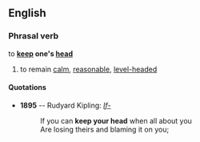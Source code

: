 ==English==
===Phrasal verb===
to '''[[keep]] one's [[head]]'''
#to remain [[calm]], [[reasonable]], [[level-headed]]
====Quotations====
*'''1895''' -- Rudyard Kipling: ''[[w:If-|If-]]'' 
*:If you can '''keep your head''' when all about you
*:Are losing theirs and blaming it on you;